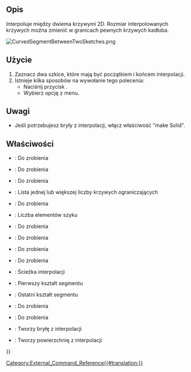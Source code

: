 <languages/>

{{Docnav/pl
|[[CurvedShapes_CurvedArray/pl|Szyk zakrzywiony]]
|[[CurvedShapes_InterpolatedMiddle/pl|Interpoluj środek]]
|[[CurvedShapes_Workbench/pl|środowisko pracy Kształty Zakrzywione]]
|IconL=CurvedShapes_CurvedArray.svg
|IconR=CurvedShapes_InterpolatedMiddle.svg
|IconC=CurvedShapes_workbench_icon.svg
}}

{{GuiCommand/pl
|Name=CurvedShapes CurvedSegment
|Name/pl=Segment zakrzywiony
|MenuLocation=Kształty Zakrzywione → Segment zakrzywiony
|Workbenches=[[CurvedShapes_Workbench/pl|Kształty Zakrzywione]]
|Shortcut=
|SeeAlso=
}}

<span id="Description"></span>
==Opis==

Interpoluje między dwiema krzywymi 2D. Rozmiar interpolowanych krzywych można zmienić w granicach pewnych krzywych kadłuba.

[[File:CurvedSegmentBetweenTwoSketches.png|frameless]]
{{Caption|Rysunek prostego projektu we FreeCAD z dwoma szkicami używającymi polecenia Segment zakrzywiony}}

<span id="Usage"></span>
==Użycie==

# Zaznacz dwa szkice, które mają być początkiem i końcem interpolacji.
# Istnieje kilka sposobów na wywołanie tego polecenia:
#* Naciśnij przycisk {{Button|[[Image:CurvedShapes_CurvedSegment.svg|16px]] [[CurvedShapes_CurvedSegment/pl|Segment zakrzywiony]]}}.
#* Wybierz opcję {{MenuCommand|Kształty Zakrzywione → [[Image:CurvedShapes_CurvedSegment.svg|16px]] Segment zakrzywiony}} z menu.

<span id="Notes"></span>
==Uwagi==

* Jeśli potrzebujesz bryły z interpolacji, włącz właściwość "make Solid".

<span id="Properties"></span>
==Właściwości==

{{Properties_Title|Segment zakrzywiony}}

* {{PropertyData|Distribution}}: Do zrobienia
* {{PropertyData|Distribution Reverse}}: Do zrobienia
* {{PropertyData|Force Interpolation}}: Do zrobienia
* {{PropertyData|Hullcurves}}: Lista jednej lub większej liczby krzywych ograniczających
* {{PropertyData|Interpolation Points}}: Do zrobienia
* {{PropertyData|Items}}: Liczba elementów szyku
* {{PropertyData|Loft Max Degree}}: Do zrobienia
* {{PropertyData|Max Loft Size}}: Do zrobienia
* {{PropertyData|Normal Shape1}}: Do zrobienia
* {{PropertyData|Normal Shape2}}: Do zrobienia
* {{PropertyData|Path}}: Ścieżka interpolacji
* {{PropertyData|Shape1}}: Pierwszy kształt segmentu
* {{PropertyData|Shape2}}: Ostatni kształt segmentu
* {{PropertyData|Twist}}: Do zrobienia
* {{PropertyData|Twist Reverse}}: Do zrobienia
* {{PropertyData|make Solid}}: Tworzy bryłę z interpolacji
* {{PropertyData|make Surface}}: Tworzy powierzchnię z interpolacji


{{Docnav/pl
|[[CurvedShapes_CurvedArray/pl|Szyk zakrzywiony]]
|[[CurvedShapes_InterpolatedMiddle/pl|Interpoluj środek]]
|[[CurvedShapes_Workbench/pl|środowisko pracy Kształty Zakrzywione]]
|IconL=CurvedShapes_CurvedArray.svg
|IconR=CurvedShapes_InterpolatedMiddle.svg
|IconC=CurvedShapes_workbench_icon.svg
}}

{{Userdocnavi{{#translation:}}}}
[[Category:External_Command_Reference{{#translation:}}]]
